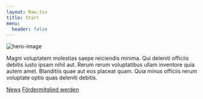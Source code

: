 ```yaml
---
layout: Raw.tsx
title: Start
menu:
  header: false
---
```


<div class="hero">
  <div class="hero-content text-center">
    <div class="max-w-md">
      <img
        src="https://placehold.co/600x400"
        alt="hero-image"
      />
      <p>
        Magni voluptatem molestias saepe reiciendis minima. Qui deleniti officiis debitis iusto ipsam nihil aut. Rerum rerum voluptatibus ullam inventore quia autem amet. Blanditiis quae aut eos placeat quam. Quia minus officiis rerum voluptate optio quas deleniti debitis.
      </p>
      <a class="btn btn-primary m-2" href="/news/page/1">News</a>
      <a class="btn btn-secondary m-2" href="/mitglied-werden">Fördermitglied werden</a>
    </div>
  </div>
</div>

<div id='calendar'></div>
